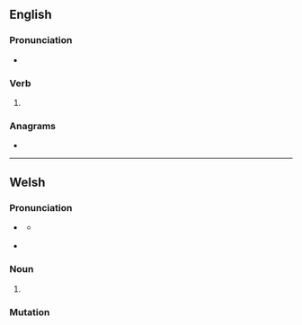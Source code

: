 ==English==

===Pronunciation===
* {{IPA|en|/beɪnd/}}

===Verb===
{{head|en|verb form}}

# {{en-past of|bane}}

===Anagrams===
* {{anagrams|en|a=abden|ABEND|Baden|Benda|abend}}

----

==Welsh==

===Pronunciation===
* {{a|cy-N|standard|colloquial}} {{IPA|cy|/ˈbanɛd/}}
** {{a|cy-N|colloquial}} {{IPA|cy|/ˈbanad/}}
* {{a|cy-S|standard}} {{IPA|cy|/ˈbaːnɛd/|/ˈbanɛd/}}

===Noun===
{{head|cy|mutated noun}}

# {{soft mutation of|cy|paned}}

===Mutation===
{{cy-mut|paned}}